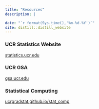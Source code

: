 ```yaml
---
title: "Resources"
description: |

date: "`r format(Sys.time(),'%m-%d-%Y')`"
site: distill::distill_website
---
```


### UCR Statistics Website

[statistics.ucr.edu](https://statistics.ucr.edu/)

### UCR GSA

[gsa.ucr.edu](https://gsa.ucr.edu/)


### Statistical Computing

[ucrgradstat.github.io/stat_comp](https://ucrgradstat.github.io/stat_comp/)